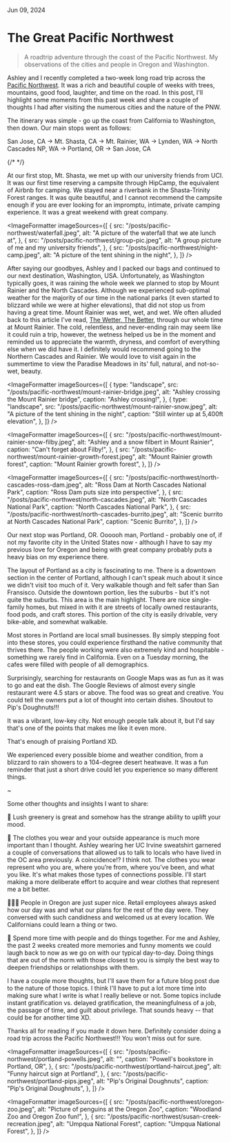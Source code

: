 
<IconLink href="/" text="Home" />

Jun 09, 2024

# The Great Pacific Northwest

<BlockQuote>
  A roadtrip adventure through the coast of the Pacific Northwest. My
  observations of the cities and people in Oregon and Washington.
</BlockQuote>

<HeroImage
  src="/posts/pacific-northwest/crater-lake.jpeg"
  alt="A panoramic view of Crater Lake National Park"
  caption="Amazing reflections of Crater Lake National Park"
/>

Ashley and I recently completed a two-week long road trip across the [Pacific Northwest](https://en.wikipedia.org/wiki/Pacific_Northwest). It was a rich and beautiful couple of weeks with trees, mountains, good food, laughter, and time on the road. In this post, I&apos;ll highlight some moments from this past week and share a couple of thoughts I had after visiting the numerous cities and the nature of the PNW.

The itinerary was simple - go up the coast from California to Washington, then down. Our main stops went as follows:

San Jose, CA -> Mt. Shasta, CA -> Mt. Rainier, WA -> Lynden, WA -> North Cascades NP, WA -> Portland, OR -> San Jose, CA

{/* <Map /> */}

At our first stop, Mt. Shasta, we met up with our university friends from UCI. It was our first time reserving a campsite through HipCamp, the equivalent of Airbnb for camping. We stayed near a riverbank in the Shasta-Trinity Forest ranges. It was quite beautiful, and I cannot recommend the campsite enough if you are ever looking for an impromptu, intimate, private camping experience. It was a great weekend with great company.

<ImageFormatter
  imageSources={[
    {
      src: "/posts/pacific-northwest/waterfall.jpeg",
      alt: "A picture of the waterfall that we ate lunch at",
    },
    {
      src: "/posts/pacific-northwest/group-pic.jpeg",
      alt: "A group picture of me and my university friends",
    },
    {
      src: "/posts/pacific-northwest/night-camp.jpeg",
      alt: "A picture of the tent shining in the night",
    },
  ]}
/>

After saying our goodbyes, Ashley and I packed our bags and continued to our next destination, Washington, USA. Unfortunately, as Washington typically goes, it was raining the whole week we planned to stop by Mount Rainier and the North Cascades. Although we experienced sub-optimal weather for the majority of our time in the national parks (it even started to blizzard while we were at higher elevations), that did not stop us from having a great time. Mount Rainier was wet, wet, and wet. We often alluded back to this article I've read, [The Wetter, The Better](https://isabellagrandic.medium.com/the-wetter-the-better-35815f899a66), through our whole time at Mount Rainier. The cold, relentless, and never-ending rain may seem like it could ruin a trip, however, the wetness helped us be in the moment and reminded us to appreciate the warmth, dryness, and comfort of everything else when we did have it. I definitely would recommend going to the Northern Cascades and Rainier. We would love to visit again in the summertime to view the Paradise Meadows in its' full, natural, and not-so-wet, beauty.

<ImageFormatter
  imageSources={[
    {
      type: "landscape",
      src: "/posts/pacific-northwest/mount-rainier-bridge.jpeg",
      alt: "Ashley crossing the Mount Rainier bridge",
      caption: "Ashley crossing!",
    },
    {
      type: "landscape",
      src: "/posts/pacific-northwest/mount-rainier-snow.jpeg",
      alt: "A picture of the tent shining in the night",
      caption: "Still winter up at 5,400ft elevation",
    },
  ]}
/>

<ImageFormatter
  imageSources={[
    {
      src: "/posts/pacific-northwest/mount-rainier-snow-filby.jpeg",
      alt: "Ashley and a snow filbert in Mount Rainier",
      caption: "Can't forget about Filby!",
    },
    {
      src: "/posts/pacific-northwest/mount-rainier-growth-forest.jpeg",
      alt: "Mount Rainier growth forest",
      caption: "Mount Rainier growth forest",
    },
  ]}
/>

<ImageFormatter
  imageSources={[
    {
      src: "/posts/pacific-northwest/north-cascades-ross-dam.jpeg",
      alt: "Ross Dam at North Cascades National Park",
      caption: "Ross Dam puts size into perspective",
    },
    {
      src: "/posts/pacific-northwest/north-cascades.jpeg",
      alt: "North Cascades National Park",
      caption: "North Cascades National Park",
    },
    {
      src: "/posts/pacific-northwest/north-cascades-burrito.jpeg",
      alt: "Scenic burrito at North Cascades National Park",
      caption: "Scenic Burrito",
    },
  ]}
/>

Our next stop was Portland, OR. Oooooh man, Portland - probably one of, if not my favorite city in the United States now - although I have to say my previous love for Oregon and being with great company probably puts a heavy bias on my experience there.

The layout of Portland as a city is fascinating to me. There is a downtown section in the center of Portland, although I can't speak much about it since we didn't visit too much of it. Very walkable though and felt safer than San Fransisco. Outside the downtown portion, lies the suburbs - but it's not quite the suburbs. This area is the main highlight. There are nice single-family homes, but mixed in with it are streets of locally owned restaurants, food pods, and craft stores. This portion of the city is easily drivable, very bike-able, and somewhat walkable.

Most stores in Portland are local small businesses. By simply stepping foot into these stores, you could experience firsthand the native community that thrives there. The people working were also extremely kind and hospitable - something we rarely find in California. Even on a Tuesday morning, the cafes were filled with people of all demographics.

Surprisingly, searching for restaurants on Google Maps was as fun as it was to go and eat the dish. The Google Reviews of almost every single restaurant were 4.5 stars or above. The food was so great and creative. You could tell the owners put a lot of thought into certain dishes. Shoutout to Pip's Doughnuts!!!

It was a vibrant, low-key city. Not enough people talk about it, but I'd say that's one of the points that makes me like it even more.

That's enough of praising Portland XD.

We experienced every possible biome and weather condition, from a blizzard to rain showers to a 104-degree desert heatwave. It was a fun reminder that just a short drive could let you experience so many different things.

~

Some other thoughts and insights I want to share:

🌳 Lush greenery is great and somehow has the strange ability to uplift your mood.

👕 The clothes you wear and your outside appearance is much more important than I thought. Ashley wearing her UC Irvine sweatshirt garnered a couple of conversations that allowed us to talk to locals who have lived in the OC area previously. A coincidence!? I think not. The clothes you wear represent who you are, where you’re from, where you’ve been, and what you like. It's what makes those types of connections possible. I’ll start making a more deliberate effort to acquire and wear clothes that represent me a bit better.

🧑‍🤝‍🧑 People in Oregon are just super nice. Retail employees always asked how our day was and what our plans for the rest of the day were. They conversed with such candidness and welcomed us at every location. We Californians could learn a thing or two.

💓 Spend more time with people and do things together. For me and Ashley, the past 2 weeks created more memories and funny moments we could laugh back to now as we go on with our typical day-to-day. Doing things that are out of the norm with those closest to you is simply the best way to deepen friendships or relationships with them.

I have a couple more thoughts, but I'll save them for a future blog post due to the nature of those topics. I think I'll have to put a lot more time into making sure what I write is what I really believe or not. Some topics include instant gratification vs. delayed gratification, the meaningfulness of a job, the passage of time, and guilt about privilege. That sounds heavy -- that could be for another time XD.

Thanks all for reading if you made it down here. Definitely consider doing a road trip across the Pacific Northwest!!! You won't miss out for sure.

<ImageFormatter
  imageSources={[
    {
      src: "/posts/pacific-northwest/portland-powells.jpeg",
      alt: "",
      caption: "Powell's bookstore in Portland, OR",
    },
    {
      src: "/posts/pacific-northwest/portland-haircut.jpeg",
      alt: "Funny haircut sign at Portland",
    },
    {
      src: "/posts/pacific-northwest/portland-pips.jpeg",
      alt: "Pip's Original Doughnuts",
      caption: "Pip's Original Doughnuts",
    },
  ]}
/>

<ImageFormatter
  imageSources={[
    {
      src: "/posts/pacific-northwest/oregon-zoo.jpeg",
      alt: "Picture of penguins at the Oregon Zoo",
      caption: "Woodland Zoo and Oregon Zoo fun!",
    },
    {
      src: "/posts/pacific-northwest/susan-creek-recreation.jpeg",
      alt: "Umpqua National Forest",
      caption: "Umpqua National Forest",
    },
  ]}
/>
